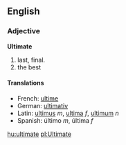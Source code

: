 ==English==

===Adjective===
'''Ultimate'''

# last, final.
# the best

====Translations====
*French: [[ultime]]
*German: [[ultimativ]]
*Latin: [[ultimus]] ''m'', [[ultima]] ''f'', [[ultimum]] ''n''
*Spanish: último ''m'', última ''f''

[[hu:ultimate]]
[[pl:Ultimate]]